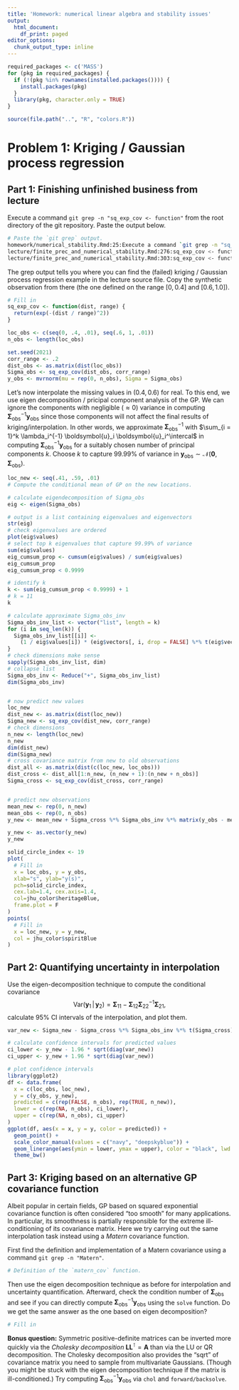 ```yaml
---
title: 'Homework: numerical linear algebra and stability issues'
output:
  html_document:
    df_print: paged
editor_options:
  chunk_output_type: inline
---
```


```r
required_packages <- c('MASS')
for (pkg in required_packages) {
  if (!(pkg %in% rownames(installed.packages()))) {
    install.packages(pkg)
  }
  library(pkg, character.only = TRUE)
}

source(file.path("..", "R", "colors.R"))
```


# Problem 1: Kriging / Gaussian process regression

## Part 1: Finishing unfinished business from lecture

Execute a command `git grep -n "sq_exp_cov <- function"` from the root directory of the git repository.
Paste the output below.

```zsh
# Paste the `git grep` output.
homework/numerical_stability.Rmd:25:Execute a command `git grep -n "sq_exp_cov <- function"` from the root directory of the git repository.
lecture/finite_prec_and_numerical_stability.Rmd:276:sq_exp_cov <- function(dist, range) {
lecture/finite_prec_and_numerical_stability.Rmd:303:sq_exp_cov <- function(dist, range) {
```

The grep output tells you where you can find the (failed) kriging / Gaussian process regression example in the lecture source file.
Copy the synthetic observation from there (the one defined on the range $[0, 0.4]$ and $[0.6, 1.0]$).

```r
# Fill in
sq_exp_cov <- function(dist, range) {
  return(exp(-(dist / range)^2))
}

loc_obs <- c(seq(0, .4, .01), seq(.6, 1, .01))
n_obs <- length(loc_obs)

set.seed(2021)
corr_range <- .2
dist_obs <- as.matrix(dist(loc_obs))
Sigma_obs <- sq_exp_cov(dist_obs, corr_range)
y_obs <- mvrnorm(mu = rep(0, n_obs), Sigma = Sigma_obs)
```

Let's now interpolate the missing values in $(0.4, 0.6)$ for real.
To this end, we use eigen decomposition / pricipal component analysis of the GP.
We can ignore the components with negligible ($\approx 0$) variance in computing $\boldsymbol{\Sigma}_{\textrm{obs}}^{-1} \boldsymbol{y}_{\textrm{obs}}$ since those components will not affect the final results of kriging/interpolation.
In other words, we approximate $\boldsymbol{\Sigma}_{\textrm{obs}}^{-1}$ with $\sum_{i = 1}^k \lambda_i^{-1} \boldsymbol{u}_i \boldsymbol{u}_i^\intercal$ in computing $\boldsymbol{\Sigma}_{\textrm{obs}}^{-1} \boldsymbol{y}_{\textrm{obs}}$ for a suitably chosen number of principal components $k$.
Choose $k$ to capture $99.99$\% of variance in $\boldsymbol{y}_{\textrm{obs}} \sim \mathcal{N}(\boldsymbol{0}, \boldsymbol{\Sigma}_{\textrm{obs}})$.

```r
loc_new <- seq(.41, .59, .01)
# Compute the conditional mean of GP on the new locations.

# calculate eigendecomposition of Sigma_obs
eig <- eigen(Sigma_obs)

# output is a list containing eigenvalues and eigenvectors
str(eig)
# check eigenvalues are ordered
plot(eig$values)
# select top k eigenvalues that capture 99.99% of variance
sum(eig$values)
eig_cumsum_prop <- cumsum(eig$values) / sum(eig$values)
eig_cumsum_prop
eig_cumsum_prop < 0.9999

# identify k
k <- sum(eig_cumsum_prop < 0.9999) + 1
# k = 11
k

# calculate approximate Sigma_obs_inv
Sigma_obs_inv_list <- vector("list", length = k)
for (i in seq_len(k)) {
  Sigma_obs_inv_list[[i]] <- 
    (1 / eig$values[i]) * (eig$vectors[, i, drop = FALSE] %*% t(eig$vectors[, i, drop = FALSE]))
}
# check dimensions make sense
sapply(Sigma_obs_inv_list, dim)
# collapse list
Sigma_obs_inv <- Reduce("+", Sigma_obs_inv_list)
dim(Sigma_obs_inv)


# now predict new values
loc_new
dist_new <- as.matrix(dist(loc_new))
Sigma_new <- sq_exp_cov(dist_new, corr_range)
# check dimensions
n_new <- length(loc_new)
n_new
dim(dist_new)
dim(Sigma_new)
# cross covariance matrix from new to old observations
dist_all <- as.matrix(dist(c(loc_new, loc_obs)))
dist_cross <- dist_all[1:n_new, (n_new + 1):(n_new + n_obs)]
Sigma_cross <- sq_exp_cov(dist_cross, corr_range)


# predict new observations
mean_new <- rep(0, n_new)
mean_obs <- rep(0, n_obs)
y_new <- mean_new + Sigma_cross %*% Sigma_obs_inv %*% matrix(y_obs - mean_obs, ncol = 1)

y_new <- as.vector(y_new)
y_new
```

```r
solid_circle_index <- 19
plot(
  # Fill in
  x = loc_obs, y = y_obs, 
  xlab="s", ylab="y(s)", 
  pch=solid_circle_index,
  cex.lab=1.4, cex.axis=1.4, 
  col=jhu_color$heritageBlue, 
  frame.plot = F
)
points(
  # Fill in
  x = loc_new, y = y_new, 
  col = jhu_color$spiritBlue
)
```

## Part 2: Quantifying uncertainty in interpolation
Use the eigen-decomposition technique to compute the conditional covariance 
$$\textrm{Var}(\boldsymbol{y}_1 \, | \, \boldsymbol{y}_2)
  = \boldsymbol{\Sigma}_{11} - \boldsymbol{\Sigma}_{12} \boldsymbol{\Sigma}_{22}^{-1} \boldsymbol{\Sigma}_{21},$$
calculate 95% CI intervals of the interpolation, and plot them.

```r
var_new <- Sigma_new - Sigma_cross %*% Sigma_obs_inv %*% t(Sigma_cross)

# calculate confidence intervals for predicted values
ci_lower <- y_new - 1.96 * sqrt(diag(var_new))
ci_upper <- y_new + 1.96 * sqrt(diag(var_new))

# plot confidence intervals
library(ggplot2)
df <- data.frame(
  x = c(loc_obs, loc_new), 
  y = c(y_obs, y_new), 
  predicted = c(rep(FALSE, n_obs), rep(TRUE, n_new)), 
  lower = c(rep(NA, n_obs), ci_lower), 
  upper = c(rep(NA, n_obs), ci_upper)
)
ggplot(df, aes(x = x, y = y, color = predicted)) + 
  geom_point() + 
  scale_color_manual(values = c("navy", "deepskyblue")) + 
  geom_linerange(aes(ymin = lower, ymax = upper), color = "black", lwd = 0.4) + 
  theme_bw()
```

## Part 3: Kriging based on an alternative GP covariance function

Albeit popular in certain fields, GP based on squared exponential covariance function is often considered "too smooth" for many applications.
In particular, its smoothness is partially responsible for the extreme ill-conditioning of its covariance matrix. 
Here we try carrying out the same interpolation task instead using a _Matern_ covariance function. 

First find the definition and implementation of a Matern covariance using a command `git grep -n "Matern"`.

```r
# Definition of the `matern_cov` function.
```

Then use the eigen decomposition technique as before for interpolation and uncertainty quantification.
Afterward, check the condition number of $\boldsymbol{\Sigma}_{\textrm{obs}}$ and see if you can directly compute $\boldsymbol{\Sigma}_{\textrm{obs}}^{-1} \boldsymbol{y}_{\textrm{obs}}$ using the `solve` function.
Do we get the same answer as the one based on eigen decomposition?

```r
# Fill in
```

**Bonus question:** Symmetric positive-definite matrices can be inverted more quickly via the _Cholesky decomposition_ $\boldsymbol{L} \boldsymbol{L}^\intercal = \boldsymbol{A}$ than via the LU or QR decomposition. 
<!-- The LU decomposition takes $O(2 n^3 / 3)$, QR $O(4 n^3 / 3)$, and Cholesky $O(n^3 / 3)$ operations. -->
The Cholesky decomposition also provides the "sqrt" of covariance matrix you need to sample from multivariate Gaussians.
(Though you might be stuck with the eigen decomposition technique if the matrix is ill-conditioned.)
Try computing $\boldsymbol{\Sigma}_{\textrm{obs}}^{-1} \boldsymbol{y}_{\textrm{obs}}$ via `chol` and `forward/backsolve`.